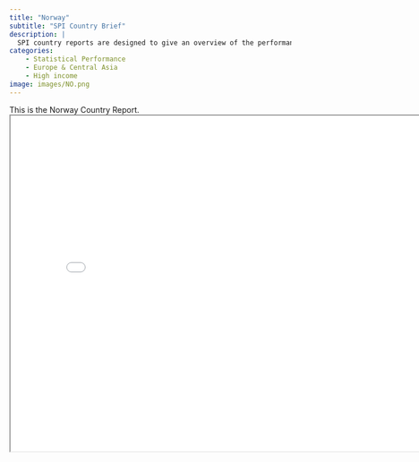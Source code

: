 ```yaml
---
title: "Norway"
subtitle: "SPI Country Brief"
description: |
  SPI country reports are designed to give an overview of the performance of Norway.
categories:
    - Statistical Performance
    - Europe & Central Asia
    - High income
image: images/NO.png
---
```


This is the Norway Country Report.
<iframe src="charts/Norway_chart.html" width="800" height="600"></iframe>

